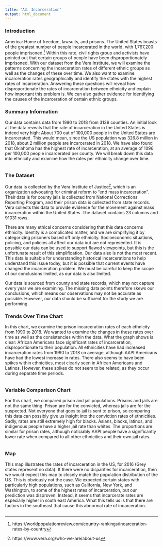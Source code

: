 ```yaml
---
title: "A3: Incarceration"
output: html_document
---
```


### Introduction

America: Home of freedom, lawsuits, and prisons. The United States boasts of the greatest number of people incarcerated in the world, with 1,767,200 people imprisoned.[^1] Within this rate, civil rights group and activists have pointed out that certain groups of people have been disproportionately imprisoned. With our dataset from the Vera Institute, we will examine the patterns concerning the incarceration rates of different ethnic groups as well as the changes of these over time. We also want to examine incarceration rates geographically and identify the states with the highest rates of incarceration. Answering these questions will reveal how disproportionate the rates of incarceration between ethnicity and explain how important this problem is. We can also gather evidence for identifying the causes of the incarceration of certain ethnic groups.

[^1]: https://worldpopulationreview.com/country-rankings/incarceration-rates-by-country


### Summary Information

Our data contains data from 1990 to 2018 from 3139 counties. An initial look at the data reveals that the rate of incarceration in the United States is indeed very high: About 700 out of 100,000 people in the United States are incarcerated. This would mean, since the US population was 326.8 million in 2018, about 2 million people are incarcerated in 2018. We have also found that Oklahoma has the highest rate of incarceration, at an average of 1096 per 100,000 people incarcerated per county. We will break down this data into ethnicity and examine how the rates per ethnicity change over time. 

```r
```

### The Dataset

Our data is collected by the Vera Institute of Justice[^2], which is an organization advocating for criminal reform to "end mass incarceration". Their data is for county jails is collected from National Corrections Reporting Program, and their prison data is collected from state records. Vera collects this data to provide evidence for the movement against mass incarceration within the United States. The dataset contains 23 columns and 91031 rows. 

There are many ethical concerns considering that this data concerns ethnicity. Identity is a complicated matter, and we are simplifying it by categorizing prisoners based off only ethnicity. Socioeconomic situations, policing, and policies all affect our data but are not represented. It is possible our data can be used to support flawed viewpoints, but this is the unfortunate result of this simplification. Our data also is not the most recent. This data is suitable for understanding historical incarcerations to help understand this issue today, but it is possible that current events have changed the incarceration problem. We must be careful to keep the scope of our conclusions limited, as our data is also limited. 

Our data is sourced from county and state records, which may not capture every year we are examining. The missing data points therefore skews our conclusions, which means our observations may not be accurate as possible. However, our data should be sufficient for the study we are performing.

[^2]: https://www.vera.org/who-we-are/about-us


### Trends Over Time Chart

In this chart, we examine the prison incarceration rates of each ethnicity from 1990 to 2018. We wanted to examine the changes in these rates over time as well as the consistencies within the data. What the graph shows is clear: African Americans face significant rates of incarceration, disproportionate to their population. All ethnicities have had increased incarceration rates from 1990 to 2018 on average, although AAPI Americans have had the lowest increase in rates. There also seems to have been spikes within ethnicities, most clearly seen in African Americans and Latinos. However, these spikes do not seem to be related, as they occur during separate time periods.  

```r
```

### Variable Comparison Chart

For this chart, we compared prison and jail populations. Prisons and jails are not the same thing: Prison are for the convicted, whereas jails are for the suspected. Not everyone that goes to jail is sent to prison, so comparing this data can possibly give us insight into the conviction rates of ethnicities. Sadly, rates are still extremely high for blacks. Asians, blacks, latinos, and indigenous people have a higher jail rate than whites. The proportions are similar for prison rates, although noticiably AAPI people have a significantly lower rate when compared to all other ethnicities and their own jail rates. 

```r
```

### Map

This map illustrates the rates of incarceration in the US, for 2016 (Grey states represent no data). If there were no disparities for incarceration, then we would expect this map to closely match the population distribution of the US. This is obviously not the case. We expected certain states with particularly high populations, such as California, New York, and Washington, to some of the highest rates of incarceration, but our prediction was disproven. Instead, it seems that incarcerate rates are especially higher in south east America. What this tells us is that there are factors in the southeast that cause this abnormal rate of incarceration.

```r
```

